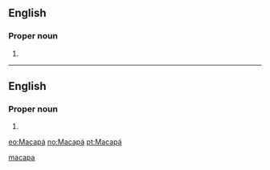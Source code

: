 ==English==

===Proper noun===
{{en-proper noun}}

# {{place:Brazil/state capital|en|state=Amapá}}

[[Category:English terms spelled with Á|macapa]]

----

==English==

===Proper noun===
{{pt-proper noun}}

# {{place:Brazil/state capital|pt|state=Amapá}}

[[eo:Macapá]]
[[no:Macapá]]
[[pt:Macapá]]